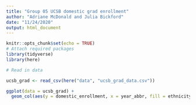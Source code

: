 ```yaml
---
title: "Group 05 UCSB domestic grad enrollment"
author: "Adriane McDonald and Julia Bickford"
date: "11/24/2020"
output: html_document
---
```


```r
knitr::opts_chunk$set(echo = TRUE)
# Attach required packages
library(tidyverse)
library(here)
```

```r
# Read in data

ucsb_grad <- read_csv(here("data", "ucsb_grad_data.csv"))
```

```r
ggplot(data = ucsb_grad) +
  geom_col(aes(y = domestic_enrollment, x = year_abbr, fill = ethnicity))
```


